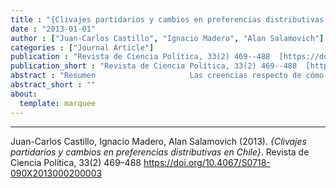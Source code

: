```yaml
---
title : "{Clivajes partidarios y cambios en preferencias distributivas en Chile}"
date : "2013-01-01"
author : ["Juan-Carlos Castillo", "Ignacio Madero", "Alan Salamovich"]
categories : ["Journal Article"]
publication : "Revista de Ciencia Política, 33(2) 469--488  [https://doi.org/10.4067/S0718-090X2013000200003](https://doi.org/10.4067/S0718-090X2013000200003)"
publication_short : "Revista de Ciencia Política, 33(2) 469--488  [https://doi.org/10.4067/S0718-090X2013000200003](https://doi.org/10.4067/S0718-090X2013000200003)"
abstract : "Resumen 					Las creencias respecto de cómo deberían distribuirse los bienes y recursos en la sociedad constituyen un elemento central de la identificación con partidos políticos. En este sentido, sería esperable que las preferencias por un rol más o menos activo del Estado en la redistribución se relacionara con distintas identificaciones partidarias y con el continuo izquierda-derecha. El presente artículo cuestiona este supuesto, proponiendo que procesos de desestructuración ideológica han llevado a que la identificación con partidos no constituya actualmente un elemento de clivaje político en Chile. Los datos a analizar provienen de la encuesta International Social Survey Programme (ISSP), aplicada en Chile en 1999 y 2009. Los resultados indican que existen escasas diferencias de preferencias distributivas entre quienes se identifican con distintos partidos políticos."
abstract_short : ""
about:
  template: marquee
---
```

---


::: {.callout-note title="How to cite this work"}

Juan-Carlos Castillo, Ignacio Madero, Alan Salamovich (2013). *{Clivajes partidarios y cambios en preferencias distributivas en Chile}*. Revista de Ciencia Política, 33(2) 469--488  [https://doi.org/10.4067/S0718-090X2013000200003](https://doi.org/10.4067/S0718-090X2013000200003)

:::

